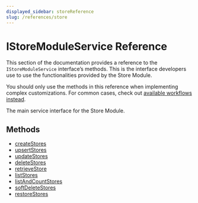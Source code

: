 ```yaml
---
displayed_sidebar: storeReference
slug: /references/store
---
```



# IStoreModuleService Reference

This section of the documentation provides a reference to the `IStoreModuleService` interface’s methods. This is the interface developers use to use the functionalities provided by the Store Module.

<Note>

You should only use the methods in this reference when implementing complex customizations. For common cases, check out [available workflows instead](/medusa-workflows-reference).

</Note>

The main service interface for the Store Module.

## Methods

- [createStores](../../IStoreModuleService/methods/store.IStoreModuleService.createStores/page.mdx)
- [upsertStores](../../IStoreModuleService/methods/store.IStoreModuleService.upsertStores/page.mdx)
- [updateStores](../../IStoreModuleService/methods/store.IStoreModuleService.updateStores/page.mdx)
- [deleteStores](../../IStoreModuleService/methods/store.IStoreModuleService.deleteStores/page.mdx)
- [retrieveStore](../../IStoreModuleService/methods/store.IStoreModuleService.retrieveStore/page.mdx)
- [listStores](../../IStoreModuleService/methods/store.IStoreModuleService.listStores/page.mdx)
- [listAndCountStores](../../IStoreModuleService/methods/store.IStoreModuleService.listAndCountStores/page.mdx)
- [softDeleteStores](../../IStoreModuleService/methods/store.IStoreModuleService.softDeleteStores/page.mdx)
- [restoreStores](../../IStoreModuleService/methods/store.IStoreModuleService.restoreStores/page.mdx)
